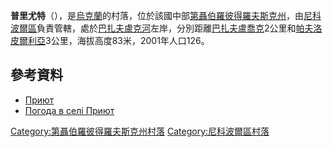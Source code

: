 {{coord|47|54|49|N|34|1|50|E|scale:30000_region:UA|display=title}}

'''普里尤特'''（{{lang-uk|Приют}}），是[[烏克蘭|烏克蘭]]的村落，位於該國中部[[第聶伯羅彼得羅夫斯克州|第聶伯羅彼得羅夫斯克州]]，由[[尼科波爾區|尼科波爾區]]負責管轄，處於[[巴扎夫盧克河|巴扎夫盧克河]]左岸，分別距離[[巴扎夫盧喬克|巴扎夫盧喬克]]2公里和[[帕夫洛皮爾利亞|帕夫洛皮爾利亞]]3公里，海拔高度83米，2001年人口126。

==參考資料==
* [http://gska2.rada.gov.ua/pls/z7502/A005?rdat1=06.12.2007&rf7571=5800 Приют]{{dead link|date=2018年3月 |bot=InternetArchiveBot |fix-attempted=yes }}
* [http://weather.in.ua/ua/dnepropetrovskaja/21681 Погода в селі Приют] {{Wayback|url=http://weather.in.ua/ua/dnepropetrovskaja/21681 |date=20200202175353 }}

{{DEFAULTSORT:Приют}}
[[Category:第聶伯羅彼得羅夫斯克州村落|Category:第聶伯羅彼得羅夫斯克州村落]]
[[Category:尼科波爾區村落|Category:尼科波爾區村落]]


{{Dnipropetrovsk-geo-stub}}